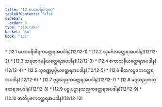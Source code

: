 ```yaml
---
title: "12 မဟာပရိဝါရဝဂ္ဂ"
tableOfContents: false
sidebar:
  order: 5
type: "tipitaka"
basket: "su"
book: "ap1"
---
```



<DynamicBreadcrumb />



<TableOfContents book="ap1" section="12">
* [12.1 မဟာပရိဝါရကတ္ထေရအပဒါန](12/12-1)
* [12.2 သုမင်္ဂလတ္ထေရအပဒါန](12/12-2)
* [12.3 သရဏဂမနိယတ္ထေရအပဒါန](12/12-3)
* [12.4 ဧကာသနိယတ္ထေရအပဒါန](12/12-4)
* [12.5 သုဝဏ္ဏပုပ္ဖိယတ္ထေရအပဒါန](12/12-5)
* [12.6 စိတကပူဇကတ္ထေရအပဒါန](12/12-6)
* [12.7 ဗုဒ္ဓသညကတ္ထေရအပဒါန](12/12-7)
* [12.8 မဂ္ဂသညကတ္ထေရအပဒါန](12/12-8)
* [12.9 ပစ္စုပဋ္ဌာနသညကတ္ထေရအပဒါန](12/12-9)
* [12.10 ဇာတိပူဇကတ္ထေရအပဒါန](12/12-10)
</TableOfContents>